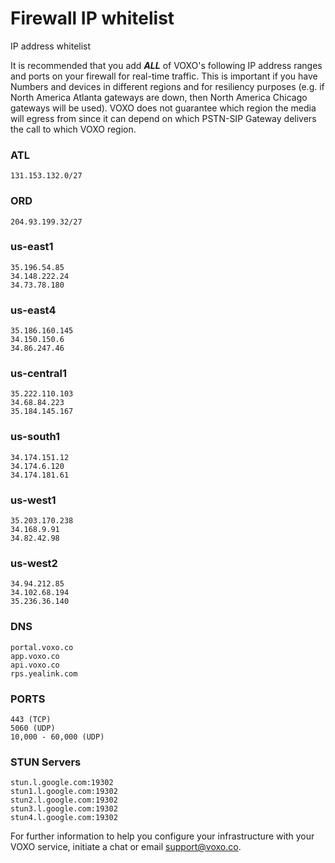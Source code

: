 # Firewall IP whitelist

IP address whitelist

It is recommended that you add <strong><em>ALL</em></strong> of VOXO's following IP address ranges and ports on your firewall for real-time traffic. This is important if you have Numbers and devices in different regions and for resiliency purposes (e.g. if North America Atlanta gateways are down, then North America Chicago gateways will be used). VOXO does not guarantee which region the media will egress from since it can depend on which PSTN-SIP Gateway delivers the call to which VOXO region.

### ATL

```
131.153.132.0/27
```

### ORD

```
204.93.199.32/27
```

### us-east1

```
35.196.54.85
34.148.222.24
34.73.78.180
```

### us-east4

```
35.186.160.145
34.150.150.6
34.86.247.46
```
### us-central1

```
35.222.110.103
34.68.84.223
35.184.145.167
```

### us-south1

```
34.174.151.12
34.174.6.120
34.174.181.61
```

### us-west1

```
35.203.170.238
34.168.9.91
34.82.42.98
```

### us-west2

```
34.94.212.85
34.102.68.194
35.236.36.140
```

### DNS

```
portal.voxo.co
app.voxo.co
api.voxo.co
rps.yealink.com
```

### PORTS

```
443 (TCP)
5060 (UDP)
10,000 - 60,000 (UDP)
```

### STUN Servers

```
stun.l.google.com:19302
stun1.l.google.com:19302
stun2.l.google.com:19302
stun3.l.google.com:19302
stun4.l.google.com:19302
```

For further information to help you configure your infrastructure with your VOXO service, initiate a chat or email [support@voxo.co](support@voxo.co).
